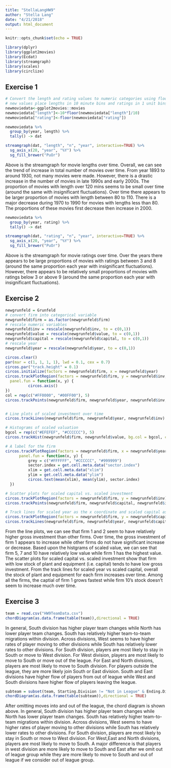 ```yaml
---
title: "StellaLangHW9"
author: "Stella Lang"
date: "4/21/2018"
output: html_document
---
```


```r
knitr::opts_chunk$set(echo = TRUE)
```

```r
library(dplyr)
library(ggplot2movies)
library(Ecdat)
library(streamgraph)
library(scales)
library(circlize)
```


## Exercise 1

```r
# Convert the length and rating values to numeric categories using floor
# new values place lengths in 10 minute bins and ratings in 1 unit bins
newmoviedata<-ggplot2movies::movies
newmoviedata["length"]<-10*floor(newmoviedata["length"]/10)
newmoviedata["rating"]<-floor(newmoviedata["rating"])
```

```r
newmoviedata %>% 
  group_by(year, length) %>%
  tally() -> dat

streamgraph(dat, "length", "n", "year", interactive=TRUE) %>%
  sg_axis_x(20, "year", "%Y") %>%
  sg_fill_brewer("PuOr")
```

Above is the streamgraph for movie lengths over time. Overall, we can see the trend of increase in total number of movies over time. From year 1893 to around 1930, not many movies were made. However, there is a drastic increase in the number of movies in late 1990s and early 2000s. The proportion of movies with length over 120 mins seems to be small over time (around the same with insignificant fluctuations). Over time there appears to be larger proportion of movies with length between 80 to 110. There is a major decrease during 1970 to 1990 for movies with lengths less than 80. The proportions of these movies first decrease then increase in 2000.

```r
newmoviedata %>% 
  group_by(year, rating) %>%
  tally() -> dat

streamgraph(dat, "rating", "n", "year", interactive=TRUE) %>%
  sg_axis_x(20, "year", "%Y") %>%
  sg_fill_brewer("PuOr")
```

Above is the streamgraph for movie ratings over time. Over the years there appears to be large proportions of movies with ratings between 3 and 8 (around the same proportion each year with insignificant fluctuations). However, there appears to be relatively small proportions of movies with ratings below 3 or above 9 (around the same proportion each year with insignificant fluctuations).


## Exercise 2

```r
newgrunfeld = Grunfeld
# convert firm into categorical variable
newgrunfeld$firm = as.factor(newgrunfeld$firm)
# rescale numeric variables
newgrunfeld$inv = rescale(newgrunfeld$inv, to = c(0,1))
newgrunfeld$value = rescale(newgrunfeld$value, to = c(0,1))
newgrunfeld$capital = rescale(newgrunfeld$capital, to = c(0,1))
# rescale year
newgrunfeld$year = rescale(newgrunfeld$year, to = c(0,1))
```

```r
circos.clear()
par(mar = c(1, 1, 1, 1), lwd = 0.1, cex = 0.7)
circos.par("track.height" = 0.1)
circos.initialize(factors = newgrunfeld$firm, x = newgrunfeld$year)
circos.trackPlotRegion(factors = newgrunfeld$firm, y = newgrunfeld$inv,
  panel.fun = function(x, y) {
          circos.axis()
})
col = rep(c("#FF0000", "#00FF00"), 5)
circos.trackPoints(newgrunfeld$firm, newgrunfeld$year, newgrunfeld$inv, col = col, pch = 16, cex = 0.5)


# Line plots of scaled investment over time
circos.trackLines(newgrunfeld$firm, newgrunfeld$year, newgrunfeld$inv)

# Histograms of scaled valuation
bgcol = rep(c("#EFEFEF", "#CCCCCC"), 5)
circos.trackHist(newgrunfeld$firm, newgrunfeld$value, bg.col = bgcol, col = NA)

# A label for the firm
circos.trackPlotRegion(factors = newgrunfeld$firm, x = newgrunfeld$year,y = newgrunfeld$inv,
      panel.fun = function(x, y) {
          grey = c("#FFFFFF", "#CCCCCC", "#999999")
          sector.index = get.cell.meta.data("sector.index")
          xlim = get.cell.meta.data("xlim")
          ylim = get.cell.meta.data("ylim")
          circos.text(mean(xlim), mean(ylim), sector.index)
  })

# Scatter plots for scaled capital vs. scaled investment 
circos.trackPlotRegion(factors = newgrunfeld$firm, y = newgrunfeld$inv)
circos.trackPoints(newgrunfeld$firm, newgrunfeld$capital, newgrunfeld$inv, col = col, pch = 16, cex = 0.5)

# Track lines for scaled year as the x coordinate and scaled capital as the y coordinate
circos.trackPlotRegion(factors = newgrunfeld$firm, y = newgrunfeld$capital)
circos.trackLines(newgrunfeld$firm, newgrunfeld$year, newgrunfeld$capital)
```

From the line plots, we can see that firm 1 and 2 seem to have relatively higher gross investment than other firms. Over time, the gross investment of firm 1 appears to increase while other firms do not have significant increase or decrease. Based upon the histgrams of scaled value, we can see that firm 5, 7 and 10 have relatively low value while firm 1 has the highest value.
The scatter plots for scaled capital vs. scaled investment show that firm with low stock of plant and equipment (i.e. capital) tends to have low gross investment. From the track lines for scaled year vs scaled capital, overall the stock of plant and equipment for each firm increases over time. Among all the firms, the captial of firm 1 grows fastest while firm 10's stock doesn't seem to increase much over time.

## Exercise 3

```r
team = read.csv("HW9TeamData.csv")
chordDiagram(as.data.frame(table(team)),directional = TRUE)
```

In general, South division has higher player team changes while North has lower player team changes. South has relatively higher team-to-team migrations within division. Across divisions, West seems to have higher rates of player moving to other divisions while South has relatively lower rates to other divisions. For South division, players are most likely to stay in South or move to West division. For West division, players are most likely to move to South or move out of the league. For East and North divisions, players are most likely to move to South division. For players outside the league, they are more likely join South or East division. South and East divisions have higher flow of players from out of league while West and South divisions have higher flow of players leaving the league.


```r
subteam = subset(team, Starting.Division != "Not in League" & Ending.Division != "Not in League")
chordDiagram(as.data.frame(table(subteam)),directional = TRUE)
```

After omitting moves into and out of the league, the chord diagram is shown above. In general, South division has higher player team changes while North has lower player team changes. South has relatively higher team-to-team migrations within division. Across divisions, West seems to have higher rates of player moving to other divisions while South has relatively lower rates to other divisions. For South division, players are most likely to stay in South or move to West division. For West,East and North divisions, players are most likely to move to South. A major difference is that players in west division are more likely to move to South and East after we omit out of league group while they are more likely to move to South and out of league if we consider out of league group.
